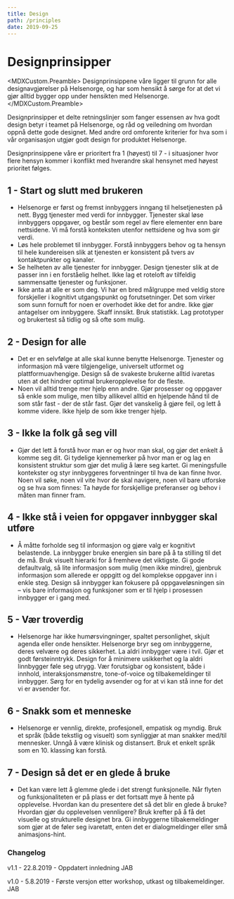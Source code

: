 ```yaml
---
title: Design
path: /principles
date: 2019-09-25
---
```



# Designprinsipper

<MDXCustom.Preamble>
  Designprinsippene våre ligger til grunn for alle designavgjørelser på Helsenorge, og har som hensikt å sørge for at
  det vi gjør alltid bygger opp under hensikten med Helsenorge.
</MDXCustom.Preamble>

Designprinsipper et delte retningslinjer som fanger essensen av hva godt design betyr i teamet på Helsenorge, og råd og veiledning om hvordan oppnå dette gode designet. Med andre ord omforente kriterier for hva som i vår organisasjon utgjør godt design for produktet Helsenorge.

Designprinsippene våre er prioritert fra 1 (høyest) til 7 - i situasjoner hvor flere hensyn kommer i konflikt med hverandre skal hensynet med høyest prioritet følges.

## 1 - Start og slutt med brukeren

- Helsenorge er først og fremst innbyggers inngang til helsetjenesten på nett. Bygg tjenester med verdi for innbygger. Tjenester skal løse innbyggers oppgaver, og består som regel av flere elementer enn bare nettsidene. Vi må forstå konteksten utenfor nettsidene og hva som gir verdi.
- Løs hele problemet til innbygger. Forstå innbyggers behov og ta hensyn til hele kundereisen slik at tjenesten er konsistent på tvers av kontaktpunkter og kanaler.
- Se helheten av alle tjenester for innbygger. Design tjenester slik at de passer inn i en forståelig helhet. Ikke lag et roteloft av tilfeldig sammensatte tjenester og funksjoner.
- Ikke anta at alle er som deg. Vi har en bred målgruppe med veldig store forskjeller i kognitivt utgangspunkt og forutsetninger. Det som virker som sunn fornuft for noen er overhodet ikke det for andre. Ikke gjør antagelser om innbyggere. Skaff innsikt. Bruk statistikk. Lag prototyper og brukertest så tidlig og så ofte som mulig.

## 2 - Design for alle

- Det er en selvfølge at alle skal kunne benytte Helsenorge. Tjenester og informasjon må være tilgjengelige, universelt utformet og plattformuavhengige. Design så de svakeste brukerne alltid ivaretas uten at det hindrer optimal brukeropplevelse for de fleste.
- Noen vil alltid trenge mer hjelp enn andre. Gjør prosesser og oppgaver så enkle som mulige, men tilby allikevel alltid en hjelpende hånd til de som står fast - der de står fast. Gjør det vanskelig å gjøre feil, og lett å komme videre. Ikke hjelp de som ikke trenger hjelp.

## 3 - Ikke la folk gå seg vill

- Gjør det lett å forstå hvor man er og hvor man skal, og gjør det enkelt å komme seg dit. Gi tydelige kjennemerker på hvor man er og lag en konsistent struktur som gjør det mulig å lære seg kartet. Gi meningsfulle kontekster og styr innbyggeres forventninger til hva de kan finne hvor. Noen vil søke, noen vil vite hvor de skal navigere, noen vil bare utforske og se hva som finnes: Ta høyde for forskjellige preferanser og behov i måten man finner fram.

## 4 - Ikke stå i veien for oppgaver innbygger skal utføre

- Å måtte forholde seg til informasjon og gjøre valg er kognitivt belastende. La innbygger bruke energien sin bare på å ta stilling til det de må. Bruk visuelt hierarki for å fremheve det viktigste. Gi gode defaultvalg, så lite informasjon som mulig (men ikke mindre), gjenbruk informasjon som allerede er oppgitt og del komplekse oppgaver inn i enkle steg. Design så innbygger kan fokusere på oppgaveløsningen sin – vis bare informasjon og funksjoner som er til hjelp i prosessen innbygger er i gang med.

## 5 - Vær troverdig

- Helsenorge har ikke humørsvingninger, spaltet personlighet, skjult agenda eller onde hensikter. Helsenorge bryr seg om innbyggerne, deres velvære og deres sikkerhet. La aldri innbygger være i tvil. Gjør et godt førsteinntrykk. Design for å minimere usikkerhet og la aldri linnbygger føle seg utrygg. Vær forutsigbar og konsistent, både i innhold, interaksjonsmønstre, tone-of-voice og tilbakemeldinger til innbygger. Sørg for en tydelig avsender og for at vi kan stå inne for det vi er avsender for.

## 6 - Snakk som et menneske

- Helsenorge er vennlig, direkte, profesjonell, empatisk og myndig. Bruk et språk (både tekstlig og visuelt) som synliggjør at man snakker med/til mennesker. Unngå å være klinisk og distansert. Bruk et enkelt språk som en 10. klassing kan forstå.

## 7 - Design så det er en glede å bruke

- Det kan være lett å glemme glede i det strengt funksjonelle. Når flyten og funksjonaliteten er på plass er det fortsatt mye å hente på opplevelse. Hvordan kan du presentere det så det blir en glede å bruke? Hvordan gjør du opplevelsen vennligere? Bruk krefter på å få det visuelle og strukturelle designet bra. Gi innbyggerne tilbakemeldinger som gjør at de føler seg ivaretatt, enten det er dialogmeldinger eller små animasjons-hint.

### Changelog

v1.1 - 22.8.2019 - Oppdatert innledning JAB

v1.0 - 5.8.2019 - Første versjon etter workshop, utkast og tilbakemeldinger. JAB
